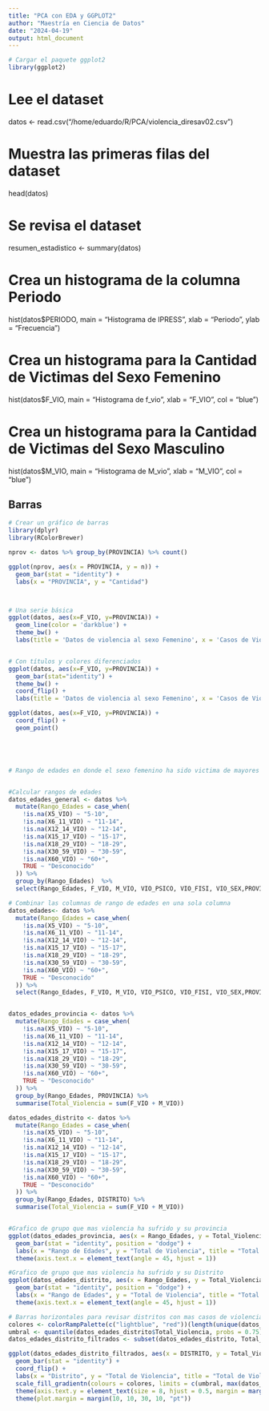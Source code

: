 ```yaml
---
title: "PCA con EDA y GGPLOT2"
author: "Maestría en Ciencia de Datos"
date: "2024-04-19"
output: html_document
---
```




```r

# Cargar el paquete ggplot2
library(ggplot2)
```


# Lee el dataset
datos <- read.csv("/home/eduardo/R/PCA/violencia_diresav02.csv")

# Muestra las primeras filas del dataset
head(datos)

# Se revisa el dataset
resumen_estadistico <- summary(datos)

# Crea un histograma de la columna Periodo
hist(datos$PERIODO, 
     main = "Histograma de IPRESS",
     xlab = "Periodo",
     ylab = "Frecuencia")
     


# Crea un histograma para la Cantidad de Victimas del Sexo Femenino
hist(datos$F_VIO, main = "Histograma de f_vio", xlab = "F_VIO", col = "blue")

 
# Crea un histograma para la Cantidad de Victimas del Sexo Masculino
hist(datos$M_VIO, main = "Histograma de M_vio", xlab = "M_VIO", col = "blue")


## Barras
```r
# Crear un gráfico de barras
library(dplyr)
library(RColorBrewer)

nprov <- datos %>% group_by(PROVINCIA) %>% count()

ggplot(nprov, aes(x = PROVINCIA, y = n)) + 
  geom_bar(stat = "identity") +
  labs(x = "PROVINCIA", y = "Cantidad")



# Una serie básica
ggplot(datos, aes(x=F_VIO, y=PROVINCIA)) + 
  geom_line(color = 'darkblue') + 
  theme_bw() + 
  labs(title = 'Datos de violencia al sexo Femenino', x = 'Casos de Violencia al Sexo Femenino', y = 'Provincia')


# Con títulos y colores diferenciados
ggplot(datos, aes(x=F_VIO, y=PROVINCIA)) + 
  geom_bar(stat="identity") + 
  theme_bw() + 
  coord_flip() +
  labs(title = 'Datos de violencia al sexo Femenino', x = 'Casos de Violencia al Sexo Femenino', y = 'Provincia')

ggplot(datos, aes(x=F_VIO, y=PROVINCIA)) + 
  coord_flip() +
  geom_point()





# Rango de edades en donde el sexo femenino ha sido victima de mayores casos de violencia 


#Calcular rangos de edades
datos_edades_general <- datos %>%
  mutate(Rango_Edades = case_when(
    !is.na(X5_VIO) ~ "5-10",
    !is.na(X6_11_VIO) ~ "11-14",
    !is.na(X12_14_VIO) ~ "12-14",
    !is.na(X15_17_VIO) ~ "15-17",
    !is.na(X18_29_VIO) ~ "18-29",
    !is.na(X30_59_VIO) ~ "30-59",
    !is.na(X60_VIO) ~ "60+",
    TRUE ~ "Desconocido"
  )) %>%
  group_by(Rango_Edades)  %>%
  select(Rango_Edades, F_VIO, M_VIO, VIO_PSICO, VIO_FISI, VIO_SEX,PROVINCIA,DISTRITO)

# Combinar las columnas de rango de edades en una sola columna
datos_edades<- datos %>%
  mutate(Rango_Edades = case_when(
    !is.na(X5_VIO) ~ "5-10",
    !is.na(X6_11_VIO) ~ "11-14",
    !is.na(X12_14_VIO) ~ "12-14",
    !is.na(X15_17_VIO) ~ "15-17",
    !is.na(X18_29_VIO) ~ "18-29",
    !is.na(X30_59_VIO) ~ "30-59",
    !is.na(X60_VIO) ~ "60+",
    TRUE ~ "Desconocido"
  )) %>%
  select(Rango_Edades, F_VIO, M_VIO, VIO_PSICO, VIO_FISI, VIO_SEX,PROVINCIA,DISTRITO)


datos_edades_provincia <- datos %>%
  mutate(Rango_Edades = case_when(
    !is.na(X5_VIO) ~ "5-10",
    !is.na(X6_11_VIO) ~ "11-14",
    !is.na(X12_14_VIO) ~ "12-14",
    !is.na(X15_17_VIO) ~ "15-17",
    !is.na(X18_29_VIO) ~ "18-29",
    !is.na(X30_59_VIO) ~ "30-59",
    !is.na(X60_VIO) ~ "60+",
    TRUE ~ "Desconocido"
  )) %>%
  group_by(Rango_Edades, PROVINCIA) %>%
  summarise(Total_Violencia = sum(F_VIO + M_VIO))

datos_edades_distrito <- datos %>%
  mutate(Rango_Edades = case_when(
    !is.na(X5_VIO) ~ "5-10",
    !is.na(X6_11_VIO) ~ "11-14",
    !is.na(X12_14_VIO) ~ "12-14",
    !is.na(X15_17_VIO) ~ "15-17",
    !is.na(X18_29_VIO) ~ "18-29",
    !is.na(X30_59_VIO) ~ "30-59",
    !is.na(X60_VIO) ~ "60+",
    TRUE ~ "Desconocido"
  )) %>%
  group_by(Rango_Edades, DISTRITO) %>%
  summarise(Total_Violencia = sum(F_VIO + M_VIO))


#Grafico de grupo que mas violencia ha sufrido y su provincia
ggplot(datos_edades_provincia, aes(x = Rango_Edades, y = Total_Violencia, fill = PROVINCIA)) +
  geom_bar(stat = "identity", position = "dodge") +
  labs(x = "Rango de Edades", y = "Total de Violencia", title = "Total de Violencia por Rango de Edades y Provincia") +
  theme(axis.text.x = element_text(angle = 45, hjust = 1))

#Grafico de grupo que mas violencia ha sufrido y su Distrito
ggplot(datos_edades_distrito, aes(x = Rango_Edades, y = Total_Violencia, fill = DISTRITO)) +
  geom_bar(stat = "identity", position = "dodge") +
  labs(x = "Rango de Edades", y = "Total de Violencia", title = "Total de Violencia por Rango de Edades y Provincia") +
  theme(axis.text.x = element_text(angle = 45, hjust = 1))

# Barras horizontales para revisar distritos con mas casos de violencia
colores <- colorRampPalette(c("lightblue", "red"))(length(unique(datos_edades_distrito$Total_Violencia)))
umbral <- quantile(datos_edades_distrito$Total_Violencia, probs = 0.75)
datos_edades_distrito_filtrados <- subset(datos_edades_distrito, Total_Violencia >= umbral)

ggplot(datos_edades_distrito_filtrados, aes(x = DISTRITO, y = Total_Violencia, fill = Total_Violencia)) + 
  geom_bar(stat = "identity") +
  coord_flip() + 
  labs(x = "Distrito", y = "Total de Violencia", title = "Total de Violencia por Distrito") +
  scale_fill_gradientn(colours = colores, limits = c(umbral, max(datos_edades_distrito$Total_Violencia))) + 
  theme(axis.text.y = element_text(size = 8, hjust = 0.5, margin = margin(0, 0, 10, 0, "pt"))) +
  theme(plot.margin = margin(10, 10, 30, 10, "pt"))


```





     
     